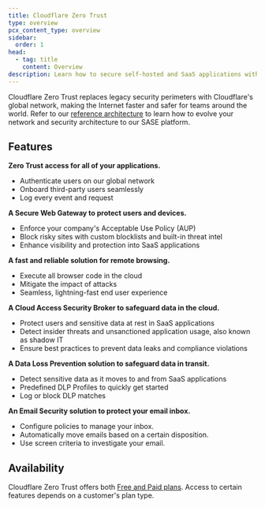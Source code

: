```yaml
---
title: Cloudflare Zero Trust
type: overview
pcx_content_type: overview
sidebar:
  order: 1
head:
  - tag: title
    content: Overview
description: Learn how to secure self-hosted and SaaS applications with Cloudflare Zero Trust. Configure a unified dashboard for seamless access and security.
---
```



Cloudflare Zero Trust replaces legacy security perimeters with Cloudflare's global network, making the Internet faster and safer for teams around the world. Refer to our [reference architecture](/reference-architecture/architectures/sase/) to learn how to evolve your network and security architecture to our SASE platform.

## Features
**Zero Trust access for all of your applications.**

- Authenticate users on our global network
- Onboard third-party users seamlessly
- Log every event and request

**A Secure Web Gateway to protect users and devices.**

- Enforce your company's Acceptable Use Policy (AUP)
- Block risky sites with custom blocklists and built-in threat intel
- Enhance visibility and protection into SaaS applications

**A fast and reliable solution for remote browsing.**

- Execute all browser code in the cloud
- Mitigate the impact of attacks
- Seamless, lightning-fast end user experience

**A Cloud Access Security Broker to safeguard data in the cloud.**

- Protect users and sensitive data at rest in SaaS applications
- Detect insider threats and unsanctioned application usage, also known as <GlossaryTooltip term="shadow IT" link="https://www.cloudflare.com/learning/access-management/what-is-shadow-it/">shadow IT</GlossaryTooltip>
- Ensure best practices to prevent data leaks and compliance violations

**A Data Loss Prevention solution to safeguard data in transit.**

- Detect sensitive data as it moves to and from SaaS applications
- Predefined DLP Profiles to quickly get started
- Log or block DLP matches

**An Email Security solution to protect your email inbox.**

- Configure policies to manage your inbox.
- Automatically move emails based on a certain disposition.
- Use screen criteria to investigate your email.

## Availability
Cloudflare Zero Trust offers both [Free and Paid plans](https://www.cloudflare.com/plans/zero-trust-services/). Access to certain features depends on a customer's plan type.

<Render file="non-contract-enablement" product="fundamentals" />
